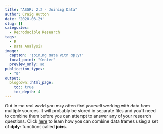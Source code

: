```yaml
---
title: "ASGR: 2.2 - Joining Data"
author: Craig Hutton
date: '2020-03-29'
slug: []
categories:
  - Reproducible Research
tags:
  - R
  - Data Analysis
image: 
  caption: 'joining data with dplyr'
  focal_point: "Center"
  preview_only: no
publication_types:
  - "0"  
output:
  blogdown::html_page:
    toc: true
    toc_depth: 4
---
```


<!-- # Publication type. -->
<!-- # Legend: -->
<!-- # 0 = Uncategorized -->
<!-- # 1 = Conference proceedings -->
<!-- # 2 = Journal -->
<!-- # 3 = Work in progress -->
<!-- # 4 = Technical report -->
<!-- # 5 = Book -->
<!-- # 6 = Book chapter -->

Out in the real world you may often find yourself working with data from multiple sources. It will probably be stored in separate files and you’ll need to combine them before you can attempt to answer any of your research questions. Click [here](https://craig.rbind.io/post/2020-02-27-asgr-2-2-joining-data/) to learn how you can combine data frames using a set of **dplyr** functions called **joins**.
